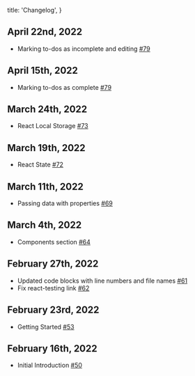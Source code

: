 
  title: 'Changelog',
}


## April 22nd, 2022

- Marking to-dos as incomplete and editing [#79](https://github.com/ethanmick/ethanmick.com/pull/79)

## April 15th, 2022

- Marking to-dos as complete [#79](https://github.com/ethanmick/ethanmick.com/pull/79)

## March 24th, 2022

- React Local Storage [#73](https://github.com/ethanmick/ethanmick.com/pull/73)

## March 19th, 2022

- React State [#72](https://github.com/ethanmick/ethanmick.com/pull/72)

## March 11th, 2022

- Passing data with properties [#69](https://github.com/ethanmick/ethanmick.com/pull/69)

## March 4th, 2022

- Components section [#64](https://github.com/ethanmick/ethanmick.com/pull/64)

## February 27th, 2022

- Updated code blocks with line numbers and file names [#61](https://github.com/ethanmick/ethanmick.com/pull/61)
- Fix react-testing link [#62](https://github.com/ethanmick/ethanmick.com/pull/62)

## February 23rd, 2022

- Getting Started [#53](https://github.com/ethanmick/ethanmick.com/pull/53)

## February 16th, 2022

- Initial Introduction [#50](https://github.com/ethanmick/ethanmick.com/pull/50)
